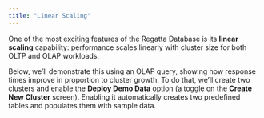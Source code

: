 ```yaml
---
title: "Linear Scaling"
---
```


One of the most exciting features of the Regatta Database is its **linear scaling** capability: performance scales linearly with cluster size for both OLTP and OLAP workloads.

Below, we’ll demonstrate this using an OLAP query, showing how response times improve in proportion to cluster growth. To do that, we’ll create two clusters and enable the **Deploy Demo Data** option (a toggle on the **Create New Cluster** screen). Enabling it automatically creates two predefined tables and populates them with sample data.